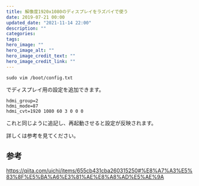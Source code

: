 ```yaml
---
title: 解像度1920x1080のディスプレイをラズパイで使う
date: 2019-07-21 00:00
updated_date: "2021-11-14 22:00"
description: ""
categories:
tags:
hero_image: ""
hero_image_alt: ""
hero_image_credit_text: ""
hero_image_credit_link: ""
---
```

```
sudo vim /boot/config.txt
```

でディスプレイ用の設定を追加できます。

```
hdmi_group=2
hdmi_mode=87
hdmi_cvt=1920 1080 60 3 0 0 0
```

これと同じように追記し、再起動させると設定が反映されます。

詳しくは参考を見てください。

## 参考
https://qiita.com/uichi/items/655cb431cba260315250#%E8%A7%A3%E5%83%8F%E5%BA%A6%E3%81%AE%E8%A8%AD%E5%AE%9A